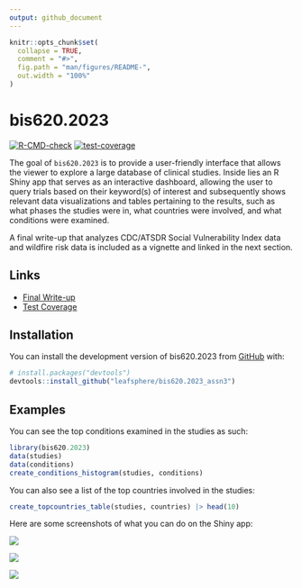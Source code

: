 ```yaml
---
output: github_document
---
```


<!-- README.md is generated from README.Rmd. Please edit that file -->

```r
knitr::opts_chunk$set(
  collapse = TRUE,
  comment = "#>",
  fig.path = "man/figures/README-",
  out.width = "100%"
)
```


# bis620.2023

<!-- badges: start -->
[![R-CMD-check](https://github.com/leafsphere/bis620.2023_assn3/actions/workflows/R-CMD-check.yaml/badge.svg)](https://github.com/leafsphere/bis620.2023_assn3/actions/workflows/R-CMD-check.yaml)
[![test-coverage](https://github.com/leafsphere/bis620.2023_assn3/actions/workflows/test-coverage.yaml/badge.svg)](https://github.com/leafsphere/bis620.2023_assn3/actions/workflows/test-coverage.yaml)
<!-- badges: end -->

The goal of `bis620.2023` is to provide a user-friendly interface that allows the viewer to explore a large database of clinical studies. Inside lies an R Shiny app that serves as an interactive dashboard, allowing the user to query trials based on their keyword(s) of interest and subsequently shows relevant data visualizations and tables pertaining to the results, such as what phases the studies were in, what countries were involved, and what conditions were examined. 

A final write-up that analyzes CDC/ATSDR Social Vulnerability Index data and wildfire risk data is included as a vignette and linked in the next section.

## Links

* [Final Write-up](https://leafsphere.github.io/bis620.2023_assn3/articles/final-writeup.html)
* [Test Coverage](https://github.com/leafsphere/bis620.2023_assn3/actions/workflows/test-coverage.yaml)

## Installation

You can install the development version of bis620.2023 from [GitHub](https://github.com/) with:

``` r
# install.packages("devtools")
devtools::install_github("leafsphere/bis620.2023_assn3")
```

## Examples

You can see the top conditions examined in the studies as such:

```r
library(bis620.2023)
data(studies)
data(conditions)
create_conditions_histogram(studies, conditions)
```

You can also see a list of the top countries involved in the studies:

```r
create_topcountries_table(studies, countries) |> head(10)
```


Here are some screenshots of what you can do on the Shiny app:

![](man/figures/jointpainphasesplot.png)\

![](man/figures/cancerconditionsexamined.png)\

![](man/figures/parkinsonsstudytypes.png)\


